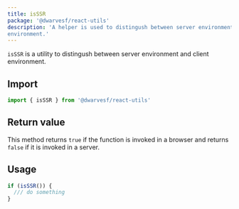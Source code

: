 ```yaml
---
title: isSSR
package: '@dwarvesf/react-utils'
description: 'A helper is used to distingush between server environment and client
environment.'
---
```


`isSSR` is a utility to distingush between server environment and client
environment.

## Import

```js
import { isSSR } from '@dwarvesf/react-utils'
```

## Return value

This method returns `true` if the function is invoked in a browser and returns
`false` if it is invoked in a server.

## Usage

```js
if (isSSR()) {
  /// do something
}
```
